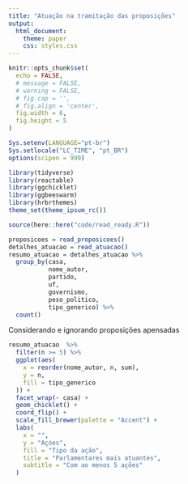 ```yaml
---
title: "Atuação na tramitação das proposições"
output:
  html_document:
    theme: paper
    css: styles.css
---
```


```r
knitr::opts_chunk$set(
  echo = FALSE,
  # message = FALSE,
  # warning = FALSE,
  # fig.cap = '',
  # fig.align = 'center',
  fig.width = 6,
  fig.height = 5
)

Sys.setenv(LANGUAGE="pt-br")
Sys.setlocale("LC_TIME", "pt_BR")
options(scipen = 999)
```

```r
library(tidyverse)
library(reactable)
library(ggchicklet)
library(ggbeeswarm)
library(hrbrthemes)
theme_set(theme_ipsum_rc())

source(here::here("code/read_ready.R"))
```

```r
proposicoes = read_proposicoes()
detalhes_atuacao = read_atuacao()
resumo_atuacao = detalhes_atuacao %>%
  group_by(casa,
           nome_autor,
           partido,
           uf,
           governismo,
           peso_politico,
           tipo_generico) %>%
  count()
```

Considerando e ignorando proposições apensadas

```r
resumo_atuacao  %>%
  filter(n >= 5) %>%
  ggplot(aes(
    x = reorder(nome_autor, n, sum),
    y = n,
    fill = tipo_generico
  )) +
  facet_wrap(~ casa) +
  geom_chicklet() +
  coord_flip() +
  scale_fill_brewer(palette = "Accent") +
  labs(
    x = "",
    y = "Açòes",
    fill = "Tipo da ação",
    title = "Parlamentares mais atuantes",
    subtitle = "Com ao menos 5 ações"
  )

```




